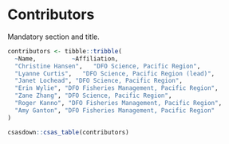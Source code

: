 # Contributors

Mandatory section and title.

```r
contributors <- tibble::tribble(
  ~Name,          ~Affiliation,
  "Christine Hansen",   "DFO Science, Pacific Region",
  "Lyanne Curtis",   "DFO Science, Pacific Region (lead)",
  "Janet Lochead", "DFO Science, Pacific Region",
  "Erin Wylie", "DFO Fisheries Management, Pacific Region",
  "Zane Zhang", "DFO Science, Pacific Region",
  "Roger Kanno", "DFO Fisheries Management, Pacific Region",
  "Amy Ganton", "DFO Fisheries Management, Pacific Region"
)
```

```r
csasdown::csas_table(contributors)
```

<!-- Decrease the table index by one to account for the contributors table: -->
\addtocounter{table}{-1}